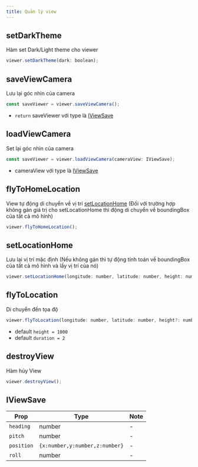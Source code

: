 ```yaml
---
title: Quản lý view
---
```


## setDarkTheme

Hàm set Dark/Light theme cho viewer

```js
viewer.setDarkTheme(dark: boolean);
```

## saveViewCamera

Lưu lại góc nhìn của camera

```js
const saveViewer = viewer.saveViewCamera();
```

- `return` saveViewer với type là [IViewSave](sceneManage#lưu-view-camera)

## loadViewCamera

Set lại góc nhìn của camera

```js
const saveViewer = viewer.loadViewCamera(cameraView: IViewSave);
```

- cameraView với type là [IViewSave](sceneManage#lưu-view-camera)

## flyToHomeLocation

View tự động di chuyển về vị trí [setLocationHome](sceneManage#flytohomelocation) (Đối với trường hợp không gán giá trị cho setLocationHome thì động di chuyển về boundingBox của tất cả mô hình)

```js
viewer.flyToHomeLocation();
```

## setLocationHome

Lưu lại vị trí mặc định (Nếu không gán thì tự động tính toán về boundingBox của tất cả mô hình và lấy vị trí của nó)

```js
viewer.setLocationHome(longitude: number, latitude: number, height: number);
```

## flyToLocation

Di chuyển đến tọa độ

```js
viewer.flyToLocation(longitude: number, latitude: number, height?: number, duration?: number);
```
- default `height = 1000`
- default `duration = 2`

## destroyView

Hàm hủy View

```js
viewer.destroyView();
```

## IViewSave

| Prop       | Type                           | Note |
| ---------- | ------------------------------ | ---- |
| `heading`  | number                         | -    |
| `pitch`    | number                         | -    |
| `position` | `{x:number,y:number,z:number}` | -    |
| `roll`     | number                         | -    |
